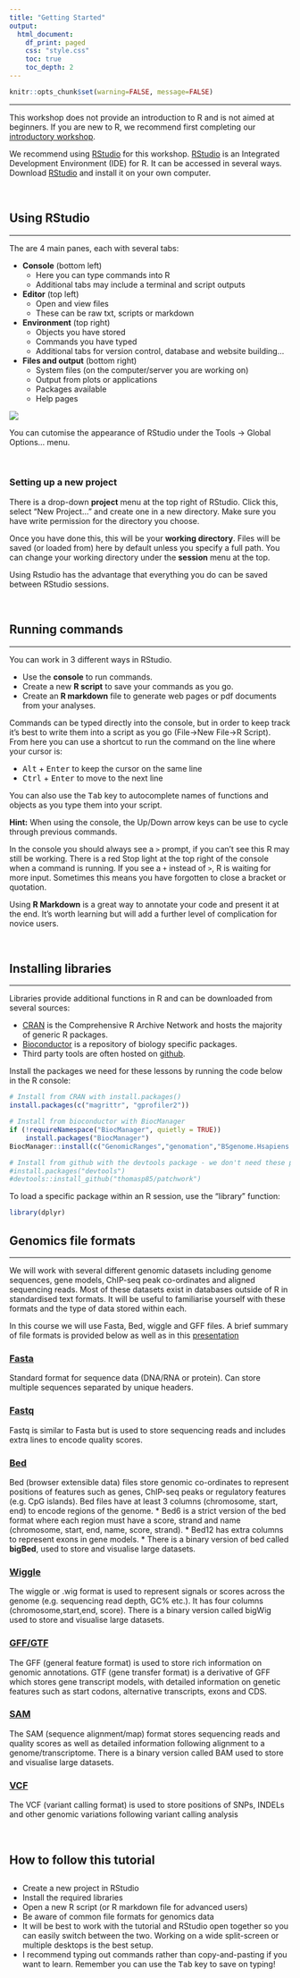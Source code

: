 ```yaml
---
title: "Getting Started"
output: 
  html_document:
    df_print: paged
    css: "style.css"
    toc: true
    toc_depth: 2
---
```


<head>
<script src="https://kit.fontawesome.com/ece750edd7.js" crossorigin="anonymous"></script>
</head>


```r
knitr::opts_chunk$set(warning=FALSE, message=FALSE)
```

----

This workshop does not provide an introduction to R and is not aimed at beginners. If you are new to R, we recommend first completing our [introductory workshop](https://swebb1.github.io/R_Training/). 

We recommend using [RStudio](https://rstudio.com/) for this workshop. [RStudio](https://www.rstudio.com/) is an Integrated Development Environment (IDE) for R. It can be accessed in several ways. Download [RStudio](https://rstudio.com/) and install it on your own computer.

<br>

## Using RStudio
***

<div class = "row">
<div class = "col-md-6">
The are 4 main panes, each with several tabs: 

* **Console** (bottom left)
    + Here you can type commands into R 
    + Additional tabs may include a terminal and script outputs
* **Editor** (top left)
    + Open and view files
    + These can be raw txt, scripts or markdown 
* **Environment** (top right)
    + Objects you have stored
    + Commands you have typed
    + Additional tabs for version control, database and website building...
* **Files and output** (bottom right)
    + System files (on the computer/server you are working on)
    + Output from plots or applications 
    + Packages available
    + Help pages
</div>
<div class = "col-md-6">
![](images/rstudio-windows.png)
</div>
</div>

You can cutomise the appearance of RStudio under the Tools -> Global Options... menu.

<br>

###  **Setting up a new project**

There is a drop-down **project** menu at the top right of RStudio. Click this, select "New Project..." and create one in a new directory. Make sure you have write permission for the directory you choose.

Once you have done this, this will be your **working directory**. Files will be saved (or loaded from) here by default unless you specify a full path. You can change your working directory under the **session** menu at the top.

Using Rstudio has the advantage that everything you do can be saved between RStudio sessions.

<br>

## Running commands
***

You can work in 3 different ways in RStudio. 

* Use the **console** to run commands. 
* Create a new **R script** to save your commands as you go.
* Create an **R markdown** file to generate web pages or pdf documents from your analyses.

Commands can be typed directly into the console, but in order to keep track it's best to write them into a script as you go (File->New File->R Script). From here you can use a shortcut to run the command on the line where your cursor is: 

* <kbd>Alt</kbd> + <kbd>Enter</kbd> to keep the cursor on the same line
* <kbd>Ctrl</kbd> + <kbd>Enter</kbd> to move to the next line

You can also use the <kbd>Tab</kbd> key to autocomplete names of functions and objects as you type them into your script.

**Hint:** 
When using the console, the Up/Down arrow keys can be use to cycle through previous commands.

In the console you should always see a `>` prompt, if you can't see this R may still be working. There is a red Stop light at the top right of the console when a command is running. If you see a `+` instead of `>`, R is waiting for more input. Sometimes this means you have forgotten to close a bracket or quotation.

Using **R Markdown** is a great way to annotate your code and present it at the end. It's worth learning but will add a further level of complication for novice users.

<br>

## Installing libraries
***

Libraries provide additional functions in R and can be downloaded from several sources:

* [CRAN](https://cran.r-project.org/) is the Comprehensive R Archive Network and hosts the majority of generic R packages.
* [Bioconductor](https://www.bioconductor.org/) is a repository of biology specific packages.
* Third party tools are often hosted on [github](https://www.github.com).

Install the packages we need for these lessons by running the code below in the R console:

```r

# Install from CRAN with install.packages()
install.packages(c("magrittr", "gprofiler2"))

# Install from bioconductor with BiocManager
if (!requireNamespace("BiocManager", quietly = TRUE))
    install.packages("BiocManager")
BiocManager::install(c("GenomicRanges","genomation","BSgenome.Hsapiens.UCSC.hg19","org.Hs.eg.db","TxDb.Hsapiens.UCSC.hg19.knownGene","biomaRt","AnnotationHub","BSgenome.Mmusculus.UCSC.mm10","ChIPseeker","clusterProfiler",""))

# Install from github with the devtools package - we don't need these packages this is just for demonstration.
#install.packages("devtools")
#devtools::install_github("thomasp85/patchwork")

```

To load a specific package within an R session, use the "library" function:

```r
library(dplyr)
```

## Genomics file formats
***

We will work with several different genomic datasets including genome sequences, gene models, ChIP-seq peak co-ordinates and aligned sequencing reads. Most of these datasets exist in databases outside of R in standardised text formats. It will be useful to familiarise yourself with these formats and the type of data stored within each.

In this course we will use Fasta, Bed, wiggle and GFF files. A brief summary of file formats is provided below as well as in this [presentation](https://docs.google.com/presentation/d/1WjaovDGr6YF0oHU1b1tJwBBvaqAdxBahOWk72LUrmjc/edit?usp=sharing)

### [Fasta](https://en.wikipedia.org/wiki/FASTA_format)
Standard format for sequence data (DNA/RNA or protein). Can store multiple sequences separated by unique headers.

### [Fastq](https://en.wikipedia.org/wiki/FASTQ_format)
Fastq is similar to Fasta but is used to store sequencing reads and includes extra lines to encode quality scores.

### [Bed](https://genome.ucsc.edu/FAQ/FAQformat.html#format1)
Bed (browser extensible data) files store genomic co-ordinates to represent positions of features such as genes, ChIP-seq peaks or regulatory features (e.g. CpG islands). Bed files have at least 3 columns (chromosome, start, end) to encode regions of the genome. 
* Bed6 is a strict version of the bed format where each region must have a score, strand and name (chromosome, start, end, name, score, strand).
* Bed12 has extra columns to represent exons in gene models.
* There is a binary version of bed called **bigBed**, used to store and visualise large datasets.

### [Wiggle](https://genome.ucsc.edu/goldenPath/help/wiggle.html)
The wiggle or .wig format is used to represent signals or scores across the genome (e.g. sequencing read depth, GC% etc.). It has four columns (chromosome,start,end, score). There is a binary version called bigWig used to store and visualise large datasets.

### [GFF/GTF](https://en.wikipedia.org/wiki/General_feature_format)
The GFF (general feature format) is used to store rich information on genomic annotations. GTF (gene transfer format) is a derivative of GFF which stores gene transcript models, with detailed information on genetic features such as start codons, alternative transcripts, exons and CDS.

### [SAM](https://samtools.github.io/hts-specs/SAMv1.pdf)
The SAM (sequence alignment/map) format stores sequencing reads and quality scores as well as detailed information following alignment to a genome/transcriptome. There is a binary version called BAM used to store and visualise large datasets. 

### [VCF](https://genome.ucsc.edu/goldenPath/help/vcf.html)
The VCF (variant calling format) is used to store positions of SNPs, INDELs and other genomic variations following variant calling analysis

<br>
<div class="key-points">
<h2><i class="fas fa-thumbtack"></i> How to follow this tutorial</h2>
##
 * Create a new project in RStudio
 * Install the required libraries
 * Open a new R script (or R markdown file for advanced users)
 * Be aware of common file formats for genomics data
 * It will be best to work with the tutorial and RStudio open together so you can easily switch between the two. Working on a wide split-screen or multiple desktops is the best setup.
 * I recommend typing out commands rather than copy-and-pasting if you want to learn. Remember you can use the <kbd>Tab</kbd> key to save on typing!
</div>
<br>